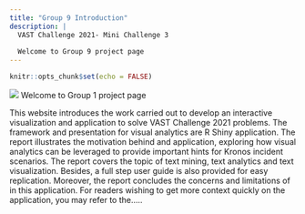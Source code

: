 ```yaml
---
title: "Group 9 Introduction"
description: |
  VAST Challenge 2021- Mini Challenge 3
  
  Welcome to Group 9 project page
---
```

```r
knitr::opts_chunk$set(echo = FALSE)
```
![](image/MC3_cover.jpg)
Welcome to Group 1 project page

This website introduces the work carried out to develop an interactive visualization and application to solve VAST Challenge 2021 problems. The framework and presentation for visual analytics are R Shiny application. The report illustrates the motivation behind and application, exploring how visual analytics can be leveraged to provide important hints for Kronos incident scenarios. The report covers the topic of text mining, text analytics and text visualization. Besides, a full step user guide is also provided for easy replication. Moreover, the report concludes the concerns and limitations of in this application. For readers wishing to get more context quickly on the application, you may refer to the.....
